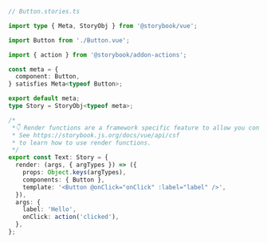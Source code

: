 ```ts
// Button.stories.ts

import type { Meta, StoryObj } from '@storybook/vue';

import Button from './Button.vue';

import { action } from '@storybook/addon-actions';

const meta = {
  component: Button,
} satisfies Meta<typeof Button>;

export default meta;
type Story = StoryObj<typeof meta>;

/*
 *👇 Render functions are a framework specific feature to allow you control on how the component renders.
 * See https://storybook.js.org/docs/vue/api/csf
 * to learn how to use render functions.
 */
export const Text: Story = {
  render: (args, { argTypes }) => ({
    props: Object.keys(argTypes),
    components: { Button },
    template: '<Button @onClick="onClick" :label="label" />',
  }),
  args: {
    label: 'Hello',
    onClick: action('clicked'),
  },
};
```
